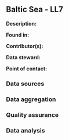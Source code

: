 ## Baltic Sea - LL7

**Description:** 


**Found in:**

**Contributor(s):**

**Data steward:**

**Point of contact:**

### Data sources

### Data aggregation

### Quality assurance

### Data analysis
